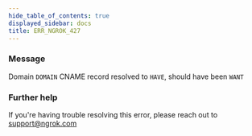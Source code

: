 ```yaml
---
hide_table_of_contents: true
displayed_sidebar: docs
title: ERR_NGROK_427
---
```




### Message

Domain `DOMAIN` CNAME record resolved to `HAVE`, should have been `WANT`

<ErrorDetails error="err_ngrok_427" />

### Further help

If you're having trouble resolving this error, please reach out to [support@ngrok.com](mailto:support@ngrok.com?subject=Help%20with%20ERR_NGROK_427)
